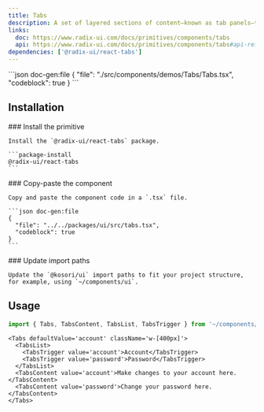 ```yaml
---
title: Tabs
description: A set of layered sections of content—known as tab panels—that are displayed one at a time.
links:
  doc: https://www.radix-ui.com/docs/primitives/components/tabs
  api: https://www.radix-ui.com/docs/primitives/components/tabs#api-reference
dependencies: ['@radix-ui/react-tabs']
---
```


<ComponentPreview name='tabs'>
```json doc-gen:file
{
  "file": "./src/components/demos/Tabs/Tabs.tsx",
  "codeblock": true
}
```
</ComponentPreview>

## Installation

<Steps>

  <Step>
    ### Install the primitive
    
    Install the `@radix-ui/react-tabs` package.

    ```package-install
    @radix-ui/react-tabs
    ```

  </Step>
    
  <Step>
    ### Copy-paste the component
    
    Copy and paste the component code in a `.tsx` file.

    ```json doc-gen:file
    {
      "file": "../../packages/ui/src/tabs.tsx",
      "codeblock": true
    }
    ```

  </Step>

  <Step>
    ### Update import paths

    Update the `@kosori/ui` import paths to fit your project structure, for example, using `~/components/ui`.

  </Step>

</Steps>

## Usage

```ts
import { Tabs, TabsContent, TabsList, TabsTrigger } from '~/components/ui/tabs';
```

```tsx
<Tabs defaultValue='account' className='w-[400px]'>
  <TabsList>
    <TabsTrigger value='account'>Account</TabsTrigger>
    <TabsTrigger value='password'>Password</TabsTrigger>
  </TabsList>
  <TabsContent value='account'>Make changes to your account here.</TabsContent>
  <TabsContent value='password'>Change your password here.</TabsContent>
</Tabs>
```

